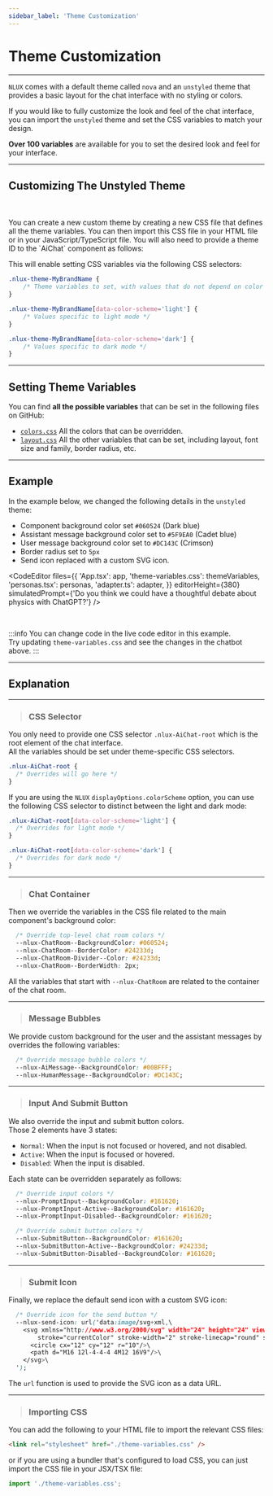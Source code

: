 ```yaml
---
sidebar_label: 'Theme Customization'
---
```






# Theme Customization

---

`NLUX` comes with a default theme called `nova` and an `unstyled` theme that provides a basic layout for the chat
interface with no styling or colors.

If you would like to fully customize the look and feel of the chat interface, you can import the `unstyled`
theme and set the CSS variables to match your design.

**Over 100 variables** are available for you to set the desired look and feel for your interface.

---

## Customizing The Unstyled Theme
<br />
<br />
You can create a new custom theme by creating a new CSS file that defines all the theme variables. You can then import
this CSS file in your HTML file or in your JavaScript/TypeScript file. You will also need to provide a theme ID to the
`AiChat` component as follows:

<PlatformSelector reactJs={ThemeIdReactJs} javascript={ThemeIdJavaScript}/>

This will enable setting CSS variables via the following CSS selectors:

```css
.nlux-theme-MyBrandName {
    /* Theme variables to set, with values that do not depend on color scheme */
}

.nlux-theme-MyBrandName[data-color-scheme='light'] {
    /* Values specific to light mode */
}

.nlux-theme-MyBrandName[data-color-scheme='dark'] {
    /* Values specific to dark mode */
}
```

---

## Setting Theme Variables

You can find **all the possible variables** that can be set in the following files on GitHub:
* [`colors.css`](https://github.com/nlkitai/nlux/blob/latest/packages/css/themes/src/dev/colors.css) All the colors
that can be overridden.
* [`layout.css`](https://github.com/nlkitai/nlux/blob/latest/packages/css/themes/src/dev/layout.css) All the other
variables that can be set, including layout, font size and family, border radius, etc.

---

## Example

In the example below, we changed the following details in the `unstyled` theme:

* Component background color set `#060524` (Dark blue)
* Assistant message background color set to `#5F9EA0` (Cadet blue)
* User message background color set to `#DC143C` (Crimson)
* Border radius set to `5px`
* Send icon replaced with a custom SVG icon.

<CodeEditor
    files={{
        'App.tsx': app,
        'theme-variables.css': themeVariables,
        'personas.tsx': personas,
        'adapter.ts': adapter,
    }}
    editorHeight={380}
    simulatedPrompt={'Do you think we could have a thoughtful debate about physics with ChatGPT?'}
/>

<br />

:::info
You can change code in the live code editor in this example.<br />
Try updating `theme-variables.css` and see the changes in the chatbot above.
:::

---

## Explanation

---

> ### CSS Selector

You only need to provide one CSS selector `.nlux-AiChat-root` which is the root element of the chat interface.<br />
All the variables should be set under theme-specific CSS selectors.

```css
.nlux-AiChat-root {
  /* Overrides will go here */
}
```

If you are using the `NLUX` `displayOptions.colorScheme` option, you can use the following CSS selector to
distinct between the light and dark mode:

```css
.nlux-AiChat-root[data-color-scheme='light'] {
  /* Overrides for light mode */
}

.nlux-AiChat-root[data-color-scheme='dark'] {
  /* Overrides for dark mode */
}
```

---

> ### Chat Container

Then we override the variables in the CSS file related to the main component's background color:

```css
  /* Override top-level chat room colors */
  --nlux-ChatRoom--BackgroundColor: #060524;
  --nlux-ChatRoom--BorderColor: #24233d;
  --nlux-ChatRoom-Divider--Color: #24233d;
  --nlux-ChatRoom--BorderWidth: 2px;
```

All the variables that start with `--nlux-ChatRoom` are related to the container of the chat room.

---

> ### Message Bubbles

We provide custom background for the user and the assistant messages by overrides the following variables:

```css
  /* Override message bubble colors */
  --nlux-AiMessage--BackgroundColor: #00BFFF;
  --nlux-HumanMessage--BackgroundColor: #DC143C;
```

---

> ### Input And Submit Button

We also override the input and submit button colors.<br />
Those 2 elements have 3 states:

* `Normal`: When the input is not focused or hovered, and not disabled.
* `Active`: When the input is focused or hovered.
* `Disabled`: When the input is disabled.

Each state can be overridden separately as follows:

```css
  /* Override input colors */
  --nlux-PromptInput--BackgroundColor: #161620;
  --nlux-PromptInput-Active--BackgroundColor: #161620;
  --nlux-PromptInput-Disabled--BackgroundColor: #161620;

  /* Override submit button colors */
  --nlux-SubmitButton--BackgroundColor: #161620;
  --nlux-SubmitButton-Active--BackgroundColor: #24233d;
  --nlux-SubmitButton-Disabled--BackgroundColor: #161620;
```

---

> ### Submit Icon

Finally, we replace the default send icon with a custom SVG icon:

```css
  /* Override icon for the send button */
  --nlux-send-icon: url('data:image/svg+xml,\
    <svg xmlns="http://www.w3.org/2000/svg" width="24" height="24" viewBox="0 0 24 24" fill="none" \
        stroke="currentColor" stroke-width="2" stroke-linecap="round" stroke-linejoin="round">\
      <circle cx="12" cy="12" r="10"/>\
      <path d="M16 12l-4-4-4 4M12 16V9"/>\
    </svg>\
  ');
```

The `url` function is used to provide the SVG icon as a data URL.

---

> ### Importing CSS

You can add the following to your HTML file to import the relevant CSS files:

```html
<link rel="stylesheet" href="./theme-variables.css" />
```

or if you are using a bundler that's configured to load CSS, you can just import the CSS file in your JSX/TSX file:

```js
import './theme-variables.css';
```

